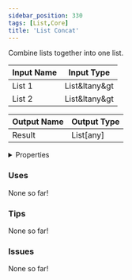 ```yaml
---
sidebar_position: 330
tags: [List,Core]
title: 'List Concat'
---
```


Combine lists together into one list.




<EsbSvg />

| Input Name | Input Type |
|-----------|-----------|
| List 1 | List&ltany&gt |
| List 2 | List&ltany&gt |

| Output Name | Output Type |
|-----------|-----------|
| Result | List[any] |


<details>
  <summary>Properties</summary>
  <div>
    <div>
    <table>
      <thead>
        <tr>
          <th>Is beta required?</th>
          <th>❌</th>
        </tr>
        <tr>
          <th>Is this chip a trolling risk?</th>
          <th>❌</th>
        </tr>
        <tr>
          <th>Is this chip a role assignment risk?</th>
          <th>❌</th>
        </tr>
        <tr>
          <th>Chip UUID</th>
          <th>0e2f21e0-bc71-423a-a983-72e27193ca8b</th>
        </tr>
      </thead>
    </table>
    </div>
  </div>
</details>

### Uses

None so far!

### Tips

None so far!

### Issues

None so far!